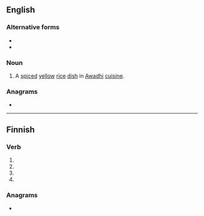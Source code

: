 ==English==

===Alternative forms===
* {{l|en|tehri}}
* {{l|en|tehari}}

===Noun===
{{en-noun|-}}

# A [[spiced]] [[yellow]] [[rice]] [[dish]] in [[Awadhi]] [[cuisine]].

===Anagrams===
* {{anagrams|en|a=ahirt|Harti|Thira|Thíra|airth|thair}}

----

==Finnish==

===Verb===
{{head|fi|verb form}}

# {{fi-form of|tahria|pr=third-person|pl=singular|mood=indicative|tense=past}}
# {{fi-form of|tahria|mood=indicative|tense=present connegative}}
# {{fi-form of|tahria|pr=second-person|pl=singular|mood=imperative|tense=present}}
# {{fi-form of|tahria|pr=second-person|pl=singular|mood=imperative|tense=present connegative}}

===Anagrams===
* {{anagrams|fi|a=ahirt|ihrat|rahit|rahti}}